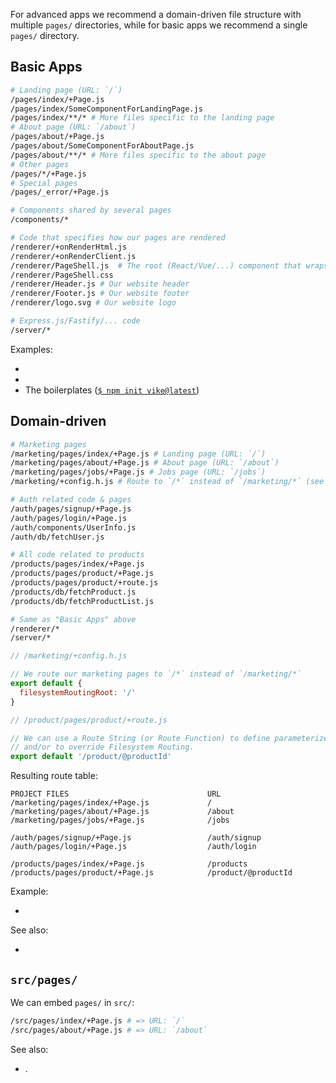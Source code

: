 
<TourRecommendation />

For advanced apps we recommend a domain-driven file structure with multiple `pages/` directories,
while for basic apps we recommend a single `pages/` directory.

## Basic Apps

```bash
# Landing page (URL: `/`)
/pages/index/+Page.js
/pages/index/SomeComponentForLandingPage.js
/pages/index/**/* # More files specific to the landing page
# About page (URL: `/about`)
/pages/about/+Page.js
/pages/about/SomeComponentForAboutPage.js
/pages/about/**/* # More files specific to the about page
# Other pages
/pages/*/+Page.js
# Special pages
/pages/_error/+Page.js

# Components shared by several pages
/components/*

# Code that specifies how our pages are rendered
/renderer/+onRenderHtml.js
/renderer/+onRenderClient.js
/renderer/PageShell.js  # The root (React/Vue/...) component that wraps the `Page` component
/renderer/PageShell.css
/renderer/Header.js # Our website header
/renderer/Footer.js # Our website footer
/renderer/logo.svg # Our website logo

# Express.js/Fastify/... code
/server/*
```

Examples:
- <Link href='/examples/react-v1/' />
- <Link href='/examples/vue-v1/' />
- The boilerplates ([`$ npm init vike@latest`](/scaffold))

## Domain-driven

```bash
# Marketing pages
/marketing/pages/index/+Page.js # Landing page (URL: `/`)
/marketing/pages/about/+Page.js # About page (URL: `/about`)
/marketing/pages/jobs/+Page.js # Jobs page (URL: `/jobs`)
/marketing/+config.h.js # Route to `/*` instead of `/marketing/*` (see below)

# Auth related code & pages
/auth/pages/signup/+Page.js
/auth/pages/login/+Page.js
/auth/components/UserInfo.js
/auth/db/fetchUser.js

# All code related to products
/products/pages/index/+Page.js
/products/pages/product/+Page.js
/products/pages/product/+route.js
/products/db/fetchProduct.js
/products/db/fetchProductList.js

# Same as "Basic Apps" above
/renderer/*
/server/*
```

```js
// /marketing/+config.h.js

// We route our marketing pages to `/*` instead of `/marketing/*`
export default {
  filesystemRoutingRoot: '/'
}
```

```js
// /product/pages/product/+route.js

// We can use a Route String (or Route Function) to define parameterized routes
// and/or to override Filesystem Routing.
export default '/product/@productId'
```

Resulting route table:

```
PROJECT FILES                               URL
/marketing/pages/index/+Page.js             /
/marketing/pages/about/+Page.js             /about
/marketing/pages/jobs/+Page.js              /jobs

/auth/pages/signup/+Page.js                 /auth/signup
/auth/pages/login/+Page.js                  /auth/login

/products/pages/index/+Page.js              /products
/products/pages/product/+Page.js            /product/@productId
```

Example:
 - <Link href='/examples/file-structure-domain-driven-v1/' />

See also:
- <Link href="/filesystemRoutingRoot" />

## `src/pages/`

We can embed `pages/` in `src/`:

```bash
/src/pages/index/+Page.js # => URL: `/`
/src/pages/about/+Page.js # => URL: `/about`
```

See also:
 - <Link href="/filesystem-routing" />.
